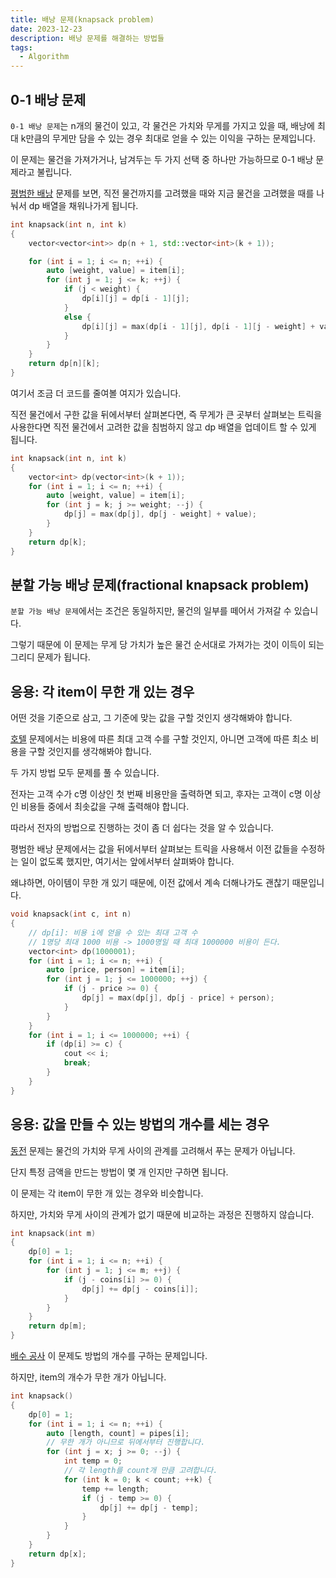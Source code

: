 ```yaml
---
title: 배낭 문제(knapsack problem)
date: 2023-12-23
description: 배낭 문제를 해결하는 방법들
tags:
  - Algorithm
---
```


## 0-1 배낭 문제

`0-1 배낭 문제`는 n개의 물건이 있고, 각 물건은 가치와 무게를 가지고 있을 때, 배낭에 최대 k만큼의 무게만 담을 수 있는 경우 최대로 얻을 수 있는 이익을 구하는 문제입니다.

이 문제는 물건을 가져가거나, 남겨두는 두 가지 선택 중 하나만 가능하므로 0-1 배낭 문제라고 불립니다.

[평범한 배낭](https://www.acmicpc.net/problem/12865) 문제를 보면, 직전 물건까지를 고려했을 때와 지금 물건을 고려했을 때를 나눠서 dp 배열을 채워나가게 됩니다.

```cpp
int knapsack(int n, int k)
{
	vector<vector<int>> dp(n + 1, std::vector<int>(k + 1));

	for (int i = 1; i <= n; ++i) {
		auto [weight, value] = item[i];
		for (int j = 1; j <= k; ++j) {
			if (j < weight) {
				dp[i][j] = dp[i - 1][j];
			}
			else {
				dp[i][j] = max(dp[i - 1][j], dp[i - 1][j - weight] + value);
			}
		}
	}
	return dp[n][k];
}
```

여기서 조금 더 코드를 줄여볼 여지가 있습니다.

직전 물건에서 구한 값을 뒤에서부터 살펴본다면, 즉 무게가 큰 곳부터 살펴보는 트릭을 사용한다면 직전 물건에서 고려한 값을 침범하지 않고 dp 배열을 업데이트 할 수 있게 됩니다.

```cpp
int knapsack(int n, int k)
{
	vector<int> dp(vector<int>(k + 1));
	for (int i = 1; i <= n; ++i) {
		auto [weight, value] = item[i];
		for (int j = k; j >= weight; --j) {
			dp[j] = max(dp[j], dp[j - weight] + value);
		}
	}
	return dp[k];
}
```

## 분할 가능 배낭 문제(fractional knapsack problem)

`분할 가능 배낭 문제`에서는 조건은 동일하지만, 물건의 일부를 떼어서 가져갈 수 있습니다.

그렇기 때문에 이 문제는 무게 당 가치가 높은 물건 순서대로 가져가는 것이 이득이 되는 그리디 문제가 됩니다.

## 응용: 각 item이 무한 개 있는 경우

어떤 것을 기준으로 삼고, 그 기준에 맞는 값을 구할 것인지 생각해봐야 합니다.

[호텔](https://www.acmicpc.net/problem/1106) 문제에서는 비용에 따른 최대 고객 수를 구할 것인지, 아니면 고객에 따른 최소 비용을 구할 것인지를 생각해봐야 합니다.

두 가지 방법 모두 문제를 풀 수 있습니다.

전자는 고객 수가 c명 이상인 첫 번째 비용만을 출력하면 되고, 후자는 고객이 c명 이상인 비용들 중에서 최솟값을 구해 출력해야 합니다.

따라서 전자의 방법으로 진행하는 것이 좀 더 쉽다는 것을 알 수 있습니다.

평범한 배낭 문제에서는 값을 뒤에서부터 살펴보는 트릭을 사용해서 이전 값들을 수정하는 일이 없도록 했지만, 여기서는 앞에서부터 살펴봐야 합니다.

왜냐하면, 아이템이 무한 개 있기 때문에, 이전 값에서 계속 더해나가도 괜찮기 때문입니다.

```cpp
void knapsack(int c, int n)
{
	// dp[i]: 비용 i에 얻을 수 있는 최대 고객 수
	// 1명당 최대 1000 비용 -> 1000명일 때 최대 1000000 비용이 든다.
	vector<int> dp(1000001);
	for (int i = 1; i <= n; ++i) {
		auto [price, person] = item[i];
		for (int j = 1; j <= 1000000; ++j) {
			if (j - price >= 0) {
				dp[j] = max(dp[j], dp[j - price] + person);
			}
		}
	}
	for (int i = 1; i <= 1000000; ++i) {
		if (dp[i] >= c) {
			cout << i;
			break;
		}
	}
}
```

## 응용: 값을 만들 수 있는 방법의 개수를 세는 경우

[동전](https://www.acmicpc.net/problem/9084) 문제는 물건의 가치와 무게 사이의 관계를 고려해서 푸는 문제가 아닙니다.

단지 특정 금액을 만드는 방법이 몇 개 인지만 구하면 됩니다.

이 문제는 각 item이 무한 개 있는 경우와 비슷합니다.

하지만, 가치와 무게 사이의 관계가 없기 때문에 비교하는 과정은 진행하지 않습니다.

```cpp
int knapsack(int m)
{
	dp[0] = 1;
	for (int i = 1; i <= n; ++i) {
		for (int j = 1; j <= m; ++j) {
			if (j - coins[i] >= 0) {
				dp[j] += dp[j - coins[i]];
			}
		}
	}
	return dp[m];
}
```

[배수 공사](https://www.acmicpc.net/problem/15817) 이 문제도 방법의 개수를 구하는 문제입니다.

하지만, item의 개수가 무한 개가 아닙니다.

```cpp
int knapsack()
{
	dp[0] = 1;
	for (int i = 1; i <= n; ++i) {
		auto [length, count] = pipes[i];
		// 무한 개가 아니므로 뒤에서부터 진행합니다.
		for (int j = x; j >= 0; --j) {
			int temp = 0;
			// 각 length를 count개 만큼 고려합니다.
			for (int k = 0; k < count; ++k) {
				temp += length;
				if (j - temp >= 0) {
					dp[j] += dp[j - temp];
				}
			}
		}
	}
	return dp[x];
}
```
